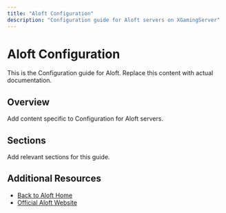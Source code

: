 ```yaml
---
title: "Aloft Configuration"
description: "Configuration guide for Aloft servers on XGamingServer"
---
```


# Aloft Configuration

This is the Configuration guide for Aloft. Replace this content with actual documentation.

## Overview

Add content specific to Configuration for Aloft servers.

## Sections

Add relevant sections for this guide.

## Additional Resources

- [Back to Aloft Home](./index)
- [Official Aloft Website](https://example.com)
